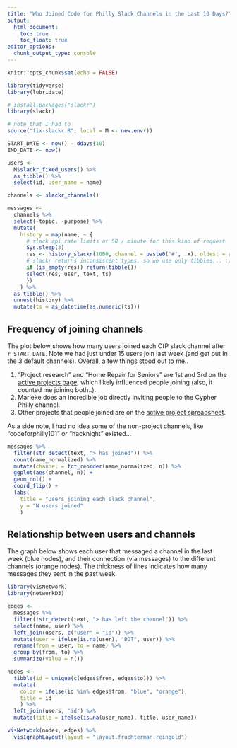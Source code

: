 ```yaml
---
title: "Who Joined Code for Philly Slack Channels in the Last 10 Days?"
output:
  html_document:
    toc: true
    toc_float: true
editor_options: 
  chunk_output_type: console
---
```


```r
knitr::opts_chunk$set(echo = FALSE)

library(tidyverse)
library(lubridate)

# install.packages("slackr")
library(slackr)

# note that I had to 
source("fix-slackr.R", local = M <- new.env())
```

```r
START_DATE <- now() - ddays(10)
END_DATE <- now()

users <-
  M$slackr_fixed_users() %>%
  as_tibble() %>%
  select(id, user_name = name)

channels <- slackr_channels()

messages <-
  channels %>%
  select(-topic, -purpose) %>%
  mutate(
    history = map(name, ~ {
      # slack api rate limits at 50 / minute for this kind of request
      Sys.sleep(3)
      res <- history_slackr(1000, channel = paste0('#', .x), oldest = as.numeric(START_DATE))
      # slackr returns inconsistent types, so we use only tibbles... :/
      if (is_empty(res)) return(tibble())
      select(res, user, text, ts)
      })
    ) %>%
  as_tibble() %>%
  unnest(history) %>%
  mutate(ts = as_datetime(as.numeric(ts)))
```

## Frequency of joining channels

The plot below shows how many users joined each CfP slack channel after `r START_DATE`.
Note we had just under 15 users join last week (and get put in the 3 default channels). Overall, a few things stood out to me..

1. "Project research" and "Home Repair for Seniors" are 1st and 3rd on the [active projects page](https://codeforphilly.org/projects), which likely influenced people joining (also, it counted me joining both..).
2. Marieke does an incredible job directly inviting people to the Cypher Philly channel.
3. Other projects that people joined are on the [active project spreadsheet](https://docs.google.com/spreadsheets/d/1m2I83cjiui5Q6vS6pifZHQKnzrMhjWsgWjqsE3LyKhk/edit#gid=0).

As a side note, I had no idea some of the non-project channels, like "codeforphilly101" or "hacknight" existed...


```r
messages %>%
  filter(str_detect(text, "> has joined")) %>%
  count(name_normalized) %>%
  mutate(channel = fct_reorder(name_normalized, n)) %>%
  ggplot(aes(channel, n)) +
  geom_col() +
  coord_flip() +
  labs(
    title = "Users joining each slack channel",
    y = "N users joined"
    )
```

## Relationship between users and channels

The graph below shows each user that messaged a channel in the last week (blue nodes),
and their connection (via messages) to the different channels (orange nodes).
The thickness of lines indicates how many messages they sent in the past week.

```r
library(visNetwork)
library(networkD3)

edges <-
  messages %>%
  filter(!str_detect(text, "> has left the channel")) %>%
  select(name, user) %>%
  left_join(users, c("user" = "id")) %>%
  mutate(user = ifelse(is.na(user), "BOT", user)) %>%
  rename(from = user, to = name) %>%
  group_by(from, to) %>%
  summarize(value = n())

nodes <- 
  tibble(id = unique(c(edges$from, edges$to))) %>%
  mutate(
    color = ifelse(id %in% edges$from, "blue", "orange"),
    title = id
    ) %>%
  left_join(users, "id") %>%
  mutate(title = ifelse(is.na(user_name), title, user_name))

visNetwork(nodes, edges) %>%
  visIgraphLayout(layout = "layout.fruchterman.reingold")


```

